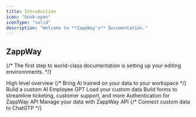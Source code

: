 ```yaml
---
title: Introduction
icon: "book-open"
iconType: "solid"
description: "Welcome to **ZappWay's** Documentation."
---
```


## **ZappWay**

{/* The first step to world-class documentation is setting up your editing environnments. */}

<CardGroup cols={2}>
  <Card title="Platform" icon="gallery-thumbnails" href="/platform">
    High level overview
  </Card>
  {/* <Card title="Apps" icon="wand-magic-sparkles" href="/apps/introduction">
    Bring AI trained on your data to your workspace
  </Card> */}

  <Card title="AI Employee" icon="headset" href="/agent">
    Build a custom AI Employee GPT
  </Card>
  <Card title="Datastore" icon="database" href="/datastore">
    Load your custom data
  </Card>
  <Card title="Form" icon="table-list" href="/form">
    Build forms to streamline ticketing, customer support, and more
  </Card>
  <Card
    title="Authentication"
    icon="fingerprint"
    href="/api-reference/authentication"
  >
    Authentication for ZappWay API
  </Card>
  <Card title="API Endpoints" icon="code" href="/api-reference/endpoint">
    Manage your data with ZappWay API
  </Card>
  {/* <Card
    title="ChatGPT Plugin"
    icon="puzzle-piece-simple"
    href="/integrations/chatgpt-plugin"
  >
    Connect custom data to ChatGTP
  </Card> */}
</CardGroup>
